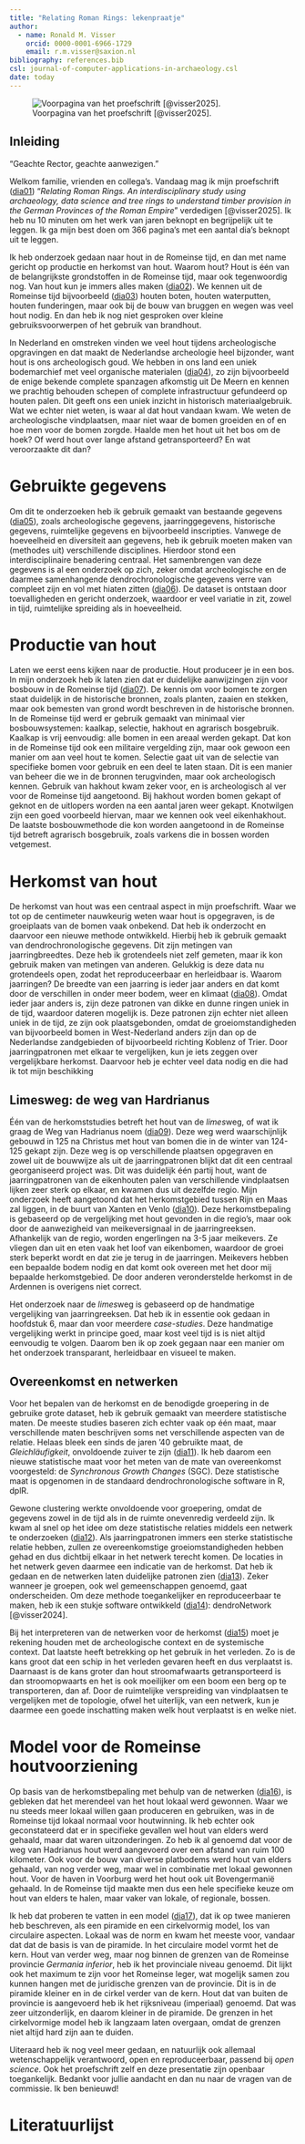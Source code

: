 ```yaml
---
title: "Relating Roman Rings: lekenpraatje"
author:
  - name: Ronald M. Visser
    orcid: 0000-0001-6966-1729
    email: r.m.visser@saxion.nl
bibliography: references.bib
csl: journal-of-computer-applications-in-archaeology.csl
date: today
---
```


![Voorpagina van het proefschrift [@visser2025].](images/00_Frontpage.jpg)

## Inleiding

“Geachte Rector, geachte aanwezigen.”

Welkom familie, vrienden en collega's. Vandaag mag ik mijn proefschrift ([dia01](slides.html#/section)) "*Relating Roman Rings. An interdisciplinary study using archaeology, data science and tree rings to understand timber provision in the German Provinces of the Roman Empire*" verdedigen [@visser2025]. Ik heb nu 10 minuten om het werk van jaren beknopt en begrijpelijk uit te leggen. Ik ga mijn best doen om 366 pagina's met een aantal dia's beknopt uit te leggen.

Ik heb onderzoek gedaan naar hout in de Romeinse tijd, en dan met name gericht op productie en herkomst van hout. Waarom hout? Hout is één van de belangrijkste grondstoffen in de Romeinse tijd, maar ook tegenwoordig nog. Van hout kun je immers alles maken ([dia02](slides.html#/van-hout-kun-je-alles-maken)). We kennen uit de Romeinse tijd bijvoorbeeld ([dia03](slides.html#/romeins-hout)) houten boten, houten waterputten, houten funderingen, maar ook bij de bouw van bruggen en wegen was veel hout nodig. En dan heb ik nog niet gesproken over kleine gebruiksvoorwerpen of het gebruik van brandhout.

In Nederland en omstreken vinden we veel hout tijdens archeologische opgravingen en dat maakt de Nederlandse archeologie heel bijzonder, want hout is ons archeologisch goud. We hebben in ons land een uniek bodemarchief met veel organische materialen ([dia04](slides.html#/hout-goud)), zo zijn bijvoorbeeld de enige bekende complete spanzagen afkomstig uit De Meern en kennen we prachtig behouden schepen of complete infrastructuur gefundeerd op houten palen. Dit geeft ons een uniek inzicht in historisch materiaalgebruik. Wat we echter niet weten, is waar al dat hout vandaan kwam. We weten de archeologische vindplaatsen, maar niet waar de bomen groeiden en of en hoe men voor de bomen zorgde. Haalde men het hout uit het bos om de hoek? Of werd hout over lange afstand getransporteerd? En wat veroorzaakte dit dan?

# Gebruikte gegevens

Om dit te onderzoeken heb ik gebruik gemaakt van bestaande gegevens ([dia05](slides.html#/interdisciplinaire-gegevens)), zoals archeologische gegevens, jaarringgegevens, historische gegevens, ruimtelijke gegevens en bijvoorbeeld inscripties. Vanwege de hoeveelheid en diversiteit aan gegevens, heb ik gebruik moeten maken van (methodes uit) verschillende disciplines. Hierdoor stond een interdisciplinaire benadering centraal. Het samenbrengen van deze gegevens is al een onderzoek op zich, zeker omdat archeologische en de daarmee samenhangende dendrochronologische gegevens verre van compleet zijn en vol met hiaten zitten ([dia06](/slides.html#/onevenredige-verdeling-van-dendrochronologische-data)). De dataset is ontstaan door toevalligheden en gericht onderzoek, waardoor er veel variatie in zit, zowel in tijd, ruimtelijke spreiding als in hoeveelheid.

# Productie van hout

Laten we eerst eens kijken naar de productie. Hout produceer je in een bos. In mijn onderzoek heb ik laten zien dat er duidelijke aanwijzingen zijn voor bosbouw in de Romeinse tijd ([dia07](slides.html#/houtproductie)). De kennis om voor bomen te zorgen staat duidelijk in de historische bronnen, zoals planten, zaaien en stekken, maar ook bemesten van grond wordt beschreven in de historische bronnen. In de Romeinse tijd werd er gebruik gemaakt van minimaal vier bosbouwsystemen: kaalkap, selectie, hakhout en agrarisch bosgebruik. Kaalkap is vrij eenvoudig: alle bomen in een areaal werden gekapt. Dat kon in de Romeinse tijd ook een militaire vergelding zijn, maar ook gewoon een manier om aan veel hout te komen. Selectie gaat uit van de selectie van specifieke bomen voor gebruik en een deel te laten staan. Dit is een manier van beheer die we in de bronnen terugvinden, maar ook archeologisch kennen. Gebruik van hakhout kwam zeker voor, en is archeologisch al ver voor de Romeinse tijd aangetoond. Bij hakhout worden bomen gekapt of geknot en de uitlopers worden na een aantal jaren weer gekapt. Knotwilgen zijn een goed voorbeeld hiervan, maar we kennen ook veel eikenhakhout. De laatste bosbouwmethode die kon worden aangetoond in de Romeinse tijd betreft agrarisch bosgebruik, zoals varkens die in bossen worden vetgemest.

# Herkomst van hout

De herkomst van hout was een centraal aspect in mijn proefschrift. Waar we tot op de centimeter nauwkeurig weten waar hout is opgegraven, is de groeiplaats van de bomen vaak onbekend. Dat heb ik onderzocht en daarvoor een nieuwe methode ontwikkeld. Hierbij heb ik gebruik gemaakt van dendrochronologische gegevens. Dit zijn metingen van jaarringbreedtes. Deze heb ik grotendeels niet zelf gemeten, maar ik kon gebruik maken van metingen van anderen. Gelukkig is deze data nu grotendeels open, zodat het reproduceerbaar en herleidbaar is. Waarom jaarringen? De breedte van een jaarring is ieder jaar anders en dat komt door de verschillen in onder meer bodem, weer en klimaat ([dia08](slides.html#/jaarringen)). Omdat ieder jaar anders is, zijn deze patronen van dikke en dunne ringen uniek in de tijd, waardoor dateren mogelijk is. Deze patronen zijn echter niet alleen uniek in de tijd, ze zijn ook plaatsgebonden, omdat de groeiomstandigheden van bijvoorbeeld bomen in West-Nederland anders zijn dan op de Nederlandse zandgebieden of bijvoorbeeld richting Koblenz of Trier. Door jaarringpatronen met elkaar te vergelijken, kun je iets zeggen over vergelijkbare herkomst. Daarvoor heb je echter veel data nodig en die had ik tot mijn beschikking

## Limesweg: de weg van Hardrianus

Één van de herkomststudies betreft het hout van de *limes*weg, of wat ik graag de Weg van Hadrianus noem ([dia09](slides.html#/de-weg-van-hadrianus-vindplaatsen)). Deze weg werd waarschijnlijk gebouwd in 125 na Christus met hout van bomen die in de winter van 124-125 gekapt zijn. Deze weg is op verschillende plaatsen opgegraven en zowel uit de bouwwijze als uit de jaarringpatronen blijkt dat dit een centraal georganiseerd project was. Dit was duidelijk één partij hout, want de jaarringpatronen van de eikenhouten palen van verschillende vindplaatsen lijken zeer sterk op elkaar, en kwamen dus uit dezelfde regio. Mijn onderzoek heeft aangetoond dat het herkomstgebied tussen Rijn en Maas zal liggen, in de buurt van Xanten en Venlo ([dia10](slides.html#/de-weg-van-hadrianus-herkomst)). Deze herkomstbepaling is gebaseerd op de vergelijking met hout gevonden in die regio's, maar ook door de aanwezigheid van meikeversignaal in de jaarringreeksen. Afhankelijk van de regio, worden engerlingen na 3-5 jaar meikevers. Ze vliegen dan uit en eten vaak het loof van eikenbomen, waardoor de groei sterk beperkt wordt en dat zie je terug in de jaarringen. Meikevers hebben een bepaalde bodem nodig en dat komt ook overeen met het door mij bepaalde herkomstgebied. De door anderen veronderstelde herkomst in de Ardennen is overigens niet correct.

Het onderzoek naar de *limes*weg is gebaseerd op de handmatige vergelijking van jaarringreeksen. Dat heb ik in essentie ook gedaan in hoofdstuk 6, maar dan voor meerdere *case-studies*. Deze handmatige vergelijking werkt in principe goed, maar kost veel tijd is is niet altijd eenvoudig te volgen. Daarom ben ik op zoek gegaan naar een manier om het onderzoek transparant, herleidbaar en visueel te maken.

## Overeenkomst en netwerken

Voor het bepalen van de herkomst en de benodigde groepering in de gebruike grote dataset, heb ik gebruik gemaakt van meerdere statistische maten. De meeste studies baseren zich echter vaak op één maat, maar verschillende maten beschrijven soms net verschillende aspecten van de relatie. Helaas bleek een sinds de jaren '40 gebruikte maat, de *Gleichläufigkeit*, onvoldoende zuiver te zijn ([dia11](slides.html#/gleichläufigkeit---synchronous-growth-changes-sgc)). Ik heb daarom een nieuwe statistische maat voor het meten van de mate van overeenkomst voorgesteld: de *Synchronous Growth Changes* (SGC). Deze statistische maat is opgenomen in de standaard dendrochronologische software in R, dplR.

Gewone clustering werkte onvoldoende voor groepering, omdat de gegevens zowel in de tijd als in de ruimte onevenredig verdeeld zijn. Ik kwam al snel op het idee om deze statistische relaties middels een netwerk te onderzoeken ([dia12](slides.html#/netwerken)). Als jaarringpatronen immers een sterke statistische relatie hebben, zullen ze overeenkomstige groeiomstandigheden hebben gehad en dus dichtbij elkaar in het netwerk terecht komen. De locaties in het netwerk geven daarmee een indicatie van de herkomst. Dat heb ik gedaan en de netwerken laten duidelijke patronen zien ([dia13](slides.html#/netwerken-en-gemeenschappen-groepen)). Zeker wanneer je groepen, ook wel gemeenschappen genoemd, gaat onderscheiden. Om deze methode toegankelijker en reproduceerbaar te maken, heb ik een stukje software ontwikkeld ([dia14](slides.html#/dendronetwork)): dendroNetwork [@visser2024].

Bij het interpreteren van de netwerken voor de herkomst ([dia15](slides.html#/herkomst-van-eikenhout-in-het-netwerk)) moet je rekening houden met de archeologische context en de systemische context. Dat laatste heeft betrekking op het gebruik in het verleden. Zo is de kans groot dat een schip in het verleden gevaren heeft en dus verplaatst is. Daarnaast is de kans groter dan hout stroomafwaarts getransporteerd is dan stroomopwaarts en het is ook moeilijker om een boom een berg op te transporteren, dan af. Door de ruimtelijke verspreiding van vindplaatsen te vergelijken met de topologie, ofwel het uiterlijk, van een netwerk, kun je daarmee een goede inschatting maken welk hout verplaatst is en welke niet.

# Model voor de Romeinse houtvoorziening

Op basis van de herkomstbepaling met behulp van de netwerken ([dia16](slides.html#/herkomst-van-eikenhout-aangevoerd-versus-lokaal)), is gebleken dat het merendeel van het hout lokaal werd gewonnen. Waar we nu steeds meer lokaal willen gaan produceren en gebruiken, was in de Romeinse tijd lokaal normaal voor houtwinning. Ik heb echter ook geconstateerd dat er in specifieke gevallen wel hout van elders werd gehaald, maar dat waren uitzonderingen. Zo heb ik al genoemd dat voor de weg van Hadrianus hout werd aangevoerd over een afstand van ruim 100 kilometer. Ook voor de bouw van diverse platbodems werd hout van elders gehaald, van nog verder weg, maar wel in combinatie met lokaal gewonnen hout. Voor de haven in Voorburg werd het hout ook uit Bovengermanië gehaald. In de Romeinse tijd maakte men dus een hele specifieke keuze om hout van elders te halen, maar vaker van lokale, of regionale, bossen.

Ik heb dat proberen te vatten in een model ([dia17](slides.html#/een-model-voor-de-romeinse-houtvoorziening)), dat ik op twee manieren heb beschreven, als een piramide en een cirkelvormig model, los van circulaire aspecten. Lokaal was de norm en kwam het meeste voor, vandaar dat dat de basis is van de piramide. In het circulaire model vormt het de kern. Hout van verder weg, maar nog binnen de grenzen van de Romeinse provincie *Germania inferior*, heb ik het provinciale niveau genoemd. Dit lijkt ook het maximum te zijn voor het Romeinse leger, wat mogelijk samen zou kunnen hangen met de juridische grenzen van de provincie. Dit is in de piramide kleiner en in de cirkel verder van de kern. Hout dat van buiten de provincie is aangevoerd heb ik het rijksniveau (imperiaal) genoemd. Dat was zeer uitzonderlijk, en daarom kleiner in de piramide. De grenzen in het cirkelvormige model heb ik langzaam laten overgaan, omdat de grenzen niet altijd hard zijn aan te duiden.

Uiteraard heb ik nog veel meer gedaan, en natuurlijk ook allemaal wetenschappelijk verantwoord, open en reproduceerbaar, passend bij *open science*. Ook het proefschrift zelf en deze presentatie zijn openbaar toegankelijk. Bedankt voor jullie aandacht en dan nu naar de vragen van de commissie. Ik ben benieuwd!

# Literatuurlijst
